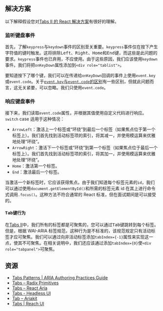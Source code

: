 
## 解决方案

以下解释假设您对[Tabs II 的 React 解决方案](/questions/user-interface/tabs-ii/react/solution)有很好的理解。

### 监听键盘事件

首先，了解`keypress`与`keydown`事件的区别至关重要。`keypress`事件仅在按下产生字符值的键时触发。这将排除<kbd>Left</kbd>、<kbd>Right</kbd>、<kbd>Home</kbd>和<kbd>End</kbd>键，而这些是此问题的要求。`keypress`事件也已弃用，不应使用。由于这些原因，我们应该使用`keydown`事件。我们将把`onKeyDown`属性添加到`<div role="tablist">`。

要知道按下了哪个键，我们可以在传递给`onKeyDown`回调的事件上使用`event.key`或`event.code`。关于[`event.key`与`event.code`的区别](https://javascript.info/keyboard-events)有一些区别，但就此问题而言，这无关紧要，可以忽略。我们只使用`event.code`。

### 响应键盘事件

接下来，我们读取`event.code`属性，并根据其值使用自定义代码进行响应。`switch` case 适用于这种情况：

* `ArrowLeft`：激活上一个标签或“环绕”到最后一个标签（如果焦点位于第一个标签上）。我们首先找到活动标签项的索引，将其减一，并使用模运算来优雅地处理“环绕”。
* `ArrowRight`：激活下一个标签或“环绕”到第一个标签（如果焦点位于最后一个标签上）。我们首先找到活动标签项的索引，将其加一，并使用模运算来优雅地处理“环绕”。
* `Home`：激活第一个标签。
* `End`：激活最后一个标签。

当激活一个新标签时，它应该获得焦点。由于我们知道每个标签元素的`id`，我们可以通过使用`document.getElementById()`和所需的标签元素 id 在其上进行命令式调用`.focus()`。这种方法不符合通常的 React 标准，但在面试期间是可以接受的。

#### <kbd>Tab</kbd>键行为

在[Tabs II](/questions/user-interface/tabs-ii/react/solution)中，我们所有的标签都是可聚焦的，您可以通过<kbd>Tab</kbd>键跳转到每个标签。但是，根据 WAI-ARIA 标签规范，这种行为是不标准的，该规范规定只有活动标签才应可聚焦。我们可以通过向非活动标签添加`tabIndex={-1}`属性来实现这一点，使其不可聚焦。在相关说明中，我们还应该通过添加`tabIndex={0}`使`<div role="tabpanel">`可聚焦。

<TestCases />

## 资源

* [Tabs Patterns | ARIA Authoring Practices Guide](https://www.w3.org/WAI/ARIA/apg/patterns/tabs/)
* [Tabs – Radix Primitives](https://www.radix-ui.com/primitives/docs/components/tabs)
* [Tabs – React Aria](https://react-spectrum.adobe.com/react-aria/Tabs.html)
* [Tabs - Headless UI](https://headlessui.com/react/tabs)
* [Tab – Ariakit](https://ariakit.org/components/tab)
* [Tabs | Reach UI](https://reach.tech/tabs)
